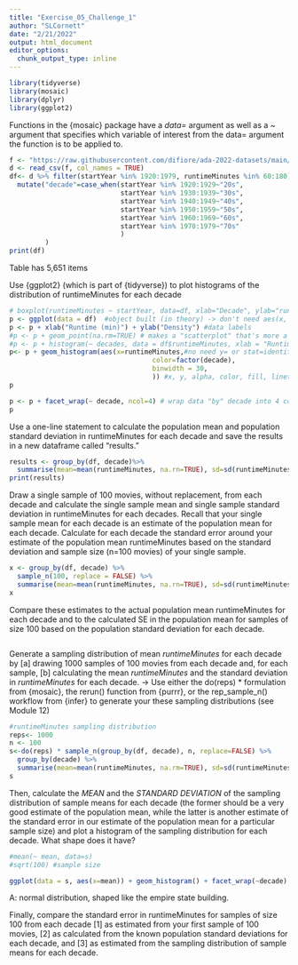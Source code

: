 ```yaml
---
title: "Exercise_05_Challenge_1"
author: "SLCornett"
date: "2/21/2022"
output: html_document
editor_options: 
  chunk_output_type: inline
---
```


```r
library(tidyverse)
library(mosaic)
library(dplyr)
library(ggplot2)
```
Functions in the {mosaic} package have a *data=* argument as well as a *~* argument that specifies which variable of interest from the data= argument the function is to be applied to.

```r
f <- "https://raw.githubusercontent.com/difiore/ada-2022-datasets/main/IMDB-movies.csv"
d <- read_csv(f, col_names = TRUE)
df<- d %>% filter(startYear %in% 1920:1979, runtimeMinutes %in% 60:180) %>%
  mutate("decade"=case_when(startYear %in% 1920:1929~"20s",
                            startYear %in% 1930:1939~"30s",
                            startYear %in% 1940:1949~"40s",
                            startYear %in% 1950:1959~"50s",
                            startYear %in% 1960:1969~"60s",
                            startYear %in% 1970:1979~"70s"
                            )
         )
print(df)
```
Table has 5,651 items

Use {ggplot2} (which is part of {tidyverse}) to plot histograms of the distribution of runtimeMinutes for each decade
```r
# boxplot(runtimeMinutes ~ startYear, data=df, xlab="Decade", ylab="runtime (min)") #test that decade works in general, it does
p <- ggplot(data = df)  #object built (in theory) -> don't need aes(x, y) here because R gets confused and angry
p <- p + xlab("Runtime (min)") + ylab("Density") #data labels
#p <- p + geom_point(na.rm=TRUE) # makes a "scatterplot" that's more a bar graph of dots
#p <- p + histogram(~ decades, data = df$runtimeMinutes, xlab = "Runtime (min)") #incompatible and also just doesn't work with ggplot2, or on its own
p<- p + geom_histogram(aes(x=runtimeMinutes,#no need y= or stat=identity
                                    color=factor(decade),
                                    binwidth = 30,
                                    )) #x, y, alpha, color, fill, linetype, size, weight
p

p <- p + facet_wrap(~ decade, ncol=4) # wrap data "by" decade into 4 columns
p
```

Use a one-line statement to calculate the population mean and population standard deviation in runtimeMinutes for each decade and save the results in a new dataframe called "results."
```r
results <- group_by(df, decade)%>%
  summarise(mean=mean(runtimeMinutes, na.rn=TRUE), sd=sd(runtimeMinutes, na.rm=TRUE))
print(results)
```

Draw a single sample of 100 movies, without replacement, from each decade and calculate the single sample mean and single sample standard deviation in runtimeMinutes for each decades. Recall that your single sample mean for each decade is an estimate of the population mean for each decade. Calculate for each decade the standard error around your estimate of the population mean runtimeMinutes based on the standard deviation and sample size (n=100 movies) of your single sample.
```r
x <- group_by(df, decade) %>%
  sample_n(100, replace = FALSE) %>%
  summarise(mean=mean(runtimeMinutes, na.rn=TRUE), sd=sd(runtimeMinutes, na.rm=TRUE))
x
```

Compare these estimates to the actual population mean runtimeMinutes for each decade and to the calculated SE in the population mean for samples of size 100 based on the population standard deviation for each decade.
```r

```

Generate a sampling distribution of mean *runtimeMinutes* for each decade by 
[a] drawing 1000 samples of 100 movies from each decade and, for each sample, 
[b] calculating the mean *runtimeMinutes* and the standard deviation in *runtimeMinutes* for each decade. 
-> Use either the do(reps) * formulation from {mosaic}, the rerun() function from {purrr}, or the rep_sample_n() workflow from {infer} to generate your these sampling distributions (see Module 12)
```r
#runtimeMinutes sampling distribution
reps<- 1000
n <- 100
s<-do(reps) * sample_n(group_by(df, decade), n, replace=FALSE) %>%
  group_by(decade) %>% 
  summarise(mean=mean(runtimeMinutes, na.rm=TRUE), sd=sd(runtimeMinutes, na.rm=TRUE))
s
```

Then, calculate the *MEAN* and the *STANDARD DEVIATION* of the sampling distribution of sample means for each decade (the former should be a very good estimate of the population mean, while the latter is another estimate of the standard error in our estimate of the population mean for a particular sample size) and plot a histogram of the sampling distribution for each decade. What shape does it have?
```r
#mean(~ mean, data=s)
#sqrt(100) #sample size

ggplot(data = s, aes(x=mean)) + geom_histogram() + facet_wrap(~decade)
```
A: normal distribution, shaped like the empire state building. 


Finally, compare the standard error in runtimeMinutes for samples of size 100 from each decade 
[1] as estimated from your first sample of 100 movies, 
[2] as calculated from the known population standard deviations for each decade, and 
[3] as estimated from the sampling distribution of sample means for each decade.
```r

```


